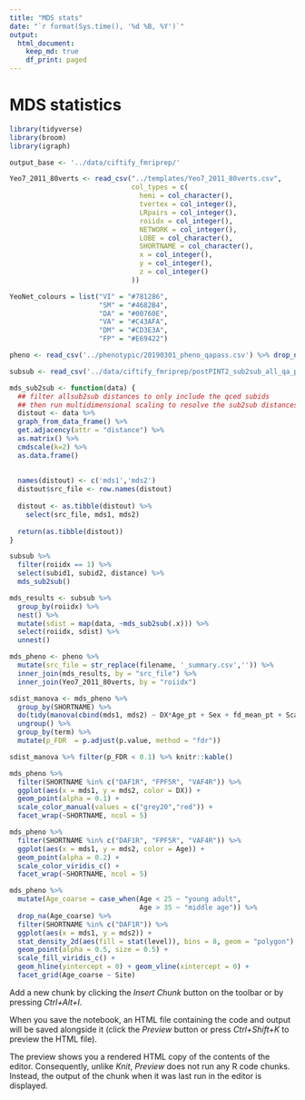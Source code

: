 ```yaml
---
title: "MDS stats"
date: "`r format(Sys.time(), '%d %B, %Y')`"
output:
  html_document:
    keep_md: true
    df_print: paged
---
```


# MDS statistics

```r
library(tidyverse)
library(broom)
library(igraph)
```

```r
output_base <- '../data/ciftify_fmriprep/'

Yeo7_2011_80verts <- read_csv("../templates/Yeo7_2011_80verts.csv",
                              col_types = c(
                                hemi = col_character(),
                                tvertex = col_integer(),
                                LRpairs = col_integer(),
                                roiidx = col_integer(),
                                NETWORK = col_integer(),
                                LOBE = col_character(),
                                SHORTNAME = col_character(),
                                x = col_integer(),
                                y = col_integer(),
                                z = col_integer()
                              ))

YeoNet_colours = list("VI" = "#781286",
                      "SM" = "#4682B4",
                      "DA" = "#00760E", 
                      "VA" = "#C43AFA",
                      "DM" = "#CD3E3A", 
                      "FP" = "#E69422")

pheno <- read_csv('../phenotypic/20190301_pheno_qapass.csv') %>% drop_na(DX) 

subsub <- read_csv('../data/ciftify_fmriprep/postPINT2_sub2sub_all_qa_passes.csv')
```

```r
mds_sub2sub <- function(data) {
  ## filter allsub2sub distances to only include the qced subids
  ## then run multidimensional scaling to resolve the sub2sub distances to a 2D plane
  distout <- data %>%
  graph_from_data_frame() %>%
  get.adjacency(attr = "distance") %>%
  as.matrix() %>%
  cmdscale(k=2) %>%
  as.data.frame()
  
  
  names(distout) <- c('mds1','mds2')
  distout$src_file <- row.names(distout)
  
  distout <- as.tibble(distout) %>%
    select(src_file, mds1, mds2)
  
  return(as.tibble(distout))
}
```

```r
subsub %>%
  filter(roiidx == 1) %>%
  select(subid1, subid2, distance) %>%
  mds_sub2sub()
```

```r
mds_results <- subsub %>%
  group_by(roiidx) %>%
  nest() %>%
  mutate(sdist = map(data, ~mds_sub2sub(.x))) %>%
  select(roiidx, sdist) %>%
  unnest()
```

```r
mds_pheno <- pheno %>%
  mutate(src_file = str_replace(filename, '_summary.csv','')) %>%
  inner_join(mds_results, by = "src_file") %>%
  inner_join(Yeo7_2011_80verts, by = "roiidx") 
```

```r
sdist_manova <- mds_pheno %>%
  group_by(SHORTNAME) %>%
  do(tidy(manova(cbind(mds1, mds2) ~ DX*Age_pt + Sex + fd_mean_pt + Scanner + SurfArea_pt,.))) %>%
  ungroup() %>%
  group_by(term) %>%
  mutate(p_FDR  = p.adjust(p.value, method = "fdr"))
```

```r
sdist_manova %>% filter(p_FDR < 0.1) %>% knitr::kable()
```


```r
mds_pheno %>%
  filter(SHORTNAME %in% c("DAF1R", "FPF5R", "VAF4R")) %>%
  ggplot(aes(x = mds1, y = mds2, color = DX)) +
  geom_point(alpha = 0.1) +
  scale_color_manual(values = c("grey20","red")) +
  facet_wrap(~SHORTNAME, ncol = 5)
```
```r
mds_pheno %>%
  filter(SHORTNAME %in% c("DAF1R", "FPF5R", "VAF4R")) %>%
  ggplot(aes(x = mds1, y = mds2, color = Age)) +
  geom_point(alpha = 0.2) +
  scale_color_viridis_c() +
  facet_wrap(~SHORTNAME, ncol = 5)
```
```r
mds_pheno %>%  
  mutate(Age_coarse = case_when(Age < 25 ~ "young adult",
                                Age > 35 ~ "middle age")) %>%
  drop_na(Age_coarse) %>%
  filter(SHORTNAME %in% c("DAF1R")) %>%
  ggplot(aes(x = mds1, y = mds2)) +
  stat_density_2d(aes(fill = stat(level)), bins = 8, geom = "polygon") +
  geom_point(alpha = 0.5, size = 0.5) +
  scale_fill_viridis_c() +
  geom_hline(yintercept = 0) + geom_vline(xintercept = 0) +
  facet_grid(Age_coarse ~ Site)
```

Add a new chunk by clicking the *Insert Chunk* button on the toolbar or by pressing *Ctrl+Alt+I*.

When you save the notebook, an HTML file containing the code and output will be saved alongside it (click the *Preview* button or press *Ctrl+Shift+K* to preview the HTML file).

The preview shows you a rendered HTML copy of the contents of the editor. Consequently, unlike *Knit*, *Preview* does not run any R code chunks. Instead, the output of the chunk when it was last run in the editor is displayed.
